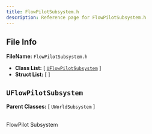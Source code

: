 ```yaml
---
title: FlowPilotSubsystem.h
description: Reference page for FlowPilotSubsystem.h
---
```


## File Info

__FileName:__ `FlowPilotSubsystem.h`
- __Class List:__ 
[ [`UFlowPilotSubsystem`](#uflowpilotsubsystem) ]
- __Struct List:__ 
[  ]


## `UFlowPilotSubsystem` 


__Parent Classes:__
[ `UWorldSubsystem` ]

 \
FlowPilot Subsystem 
